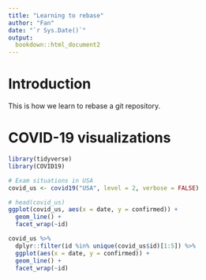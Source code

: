 ```yaml
---
title: "Learning to rebase"
author: "Fan"
date: "`r Sys.Date()`"
output:
  bookdown::html_document2
---
```


# Introduction

This is how we learn to rebase a git repository.

# COVID-19 visualizations

```r
library(tidyverse)
library(COVID19)
```

```r
# Exam situations in USA
covid_us <- covid19("USA", level = 2, verbose = FALSE)
```

```r
# head(covid_us)
ggplot(covid_us, aes(x = date, y = confirmed)) + 
  geom_line() + 
  facet_wrap(~id)
```

```r
covid_us %>% 
  dplyr::filter(id %in% unique(covid_us$id)[1:5]) %>% 
  ggplot(aes(x = date, y = confirmed)) + 
  geom_line() + 
  facet_wrap(~id)
```




